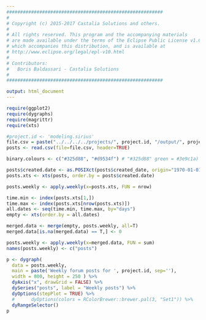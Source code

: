 ```yaml
---
#########################################################
#
# Copyright (c) 2015-2017 Castalia Solutions and others.
#
# All rights reserved. This program and the accompanying materials
# are made available under the terms of the Eclipse Public License v1.0
# which accompanies this distribution, and is available at
# http://www.eclipse.org/legal/epl-v10.html
#
# Contributors:
#   Boris Baldassari - Castalia Solutions
#
#########################################################

output: html_document
---
```


```r

require(ggplot2)
require(dygraphs)
require(magrittr)
require(xts)

#project.id <- 'modeling.sirius'
file.csv = paste("../../../../projects/", project.id, "/output/", project.id, '_eclipse_forums_posts.csv', sep="")
posts <- read.csv(file=file.csv, header=TRUE)

binary.colours <- c("#325d88", "#d9534f") # "#325d88" green = #3e9c1a)

posts$created.date <- as.POSIXct(posts$created_date, origin="1970-01-01")
posts.xts <- xts(posts, order.by = posts$created.date)

posts.weekly <- apply.weekly(x=posts.xts, FUN = nrow)

time.min <- index(posts.xts[1,])
time.max <- index(posts.xts[nrow(posts.xts)])
all.dates <- seq(time.min, time.max, by="days")
empty <- xts(order.by = all.dates)

merged.data <- merge(empty, posts.weekly, all=T)
merged.data[is.na(merged.data) == T,] <- 0

posts.weekly <- apply.weekly(x=merged.data, FUN = sum)
names(posts.weekly) <- c("posts")

p <- dygraph(
  data = posts.weekly,
  main = paste('Weekly forum posts for ', project.id, sep=''),
  width = 800, height = 250 ) %>%
  dyAxis("x", drawGrid = FALSE) %>%
  dySeries("posts", label = "Weekly posts") %>%
  dyOptions(stepPlot = TRUE) %>%
  #      dyOptions(colors = RColorBrewer::brewer.pal(3, "Set1")) %>%
  dyRangeSelector()
p

```

